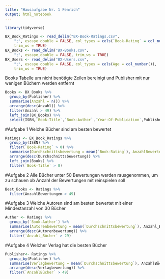 ```yaml
---
title: "Hausaufgabe Nr. 1 Fenrich"
output: html_notebook
---
```


```r
library(tidyverse)
```

```r
BX_Book_Ratings <- read_delim("BX-Book-Ratings.csv", 
    ";", escape_double = FALSE, col_types = cols(`Book-Rating` = col_number()), 
    trim_ws = TRUE)
BX_Books <- read_delim("BX-Books.csv", 
    ";", escape_double = FALSE, trim_ws = TRUE)
BX_Users <- read_delim("BX-Users.csv", 
    ";", escape_double = FALSE, col_types = cols(Age = col_number()), 
    trim_ws = TRUE)
```


Books Tabelle um nicht benötigte Zeilen bereinigt und Publisher mit nur wenigen Büchern werden entfernt

```r
Books <- BX_Books %>%
  group_by(Publisher) %>%
  summarise(Anzahl = n()) %>%
  arrange(desc(Anzahl)) %>%
  filter(Anzahl > 49) %>% 
  left_join(BX_Books) %>%
  select(ISBN,`Book-Title`,`Book-Author`,`Year-Of-Publication`,Publisher, Anzahl)
```

#Aufgabe 1
Welche Bücher sind am besten bewertet 

```r
Ratings <- BX_Book_Ratings %>%
  group_by(ISBN) %>%
  filter(`Book-Rating` > 0) %>%
  summarise(Durchschnittsbewertung = mean(`Book-Rating`), AnzahlBewertungen = n()) %>%
  arrange(desc(Durchschnittsbewertung)) %>%
  left_join(Books) %>%
  filter(`Book-Title` > 0)
```

#Aufgabe 2
Alle Bücher unter 50 Bewertungen werden rausgenommen, um zu schauen ob Anzahl der Bewertungen mit reinspielen soll

```r
Best_Books <- Ratings %>%
  filter(AnzahlBewertungen > 49)
```

#Aufgabe 3
Welche Autoren sind am besten bewertet mit einer Mindestanzahl von 30 Bücher

```r
Author <- Ratings %>%
  group_by(`Book-Author`) %>%
  summarise(Autorenbewertung = mean(`Durchschnittsbewertung`), Anzahl_Bücher = n()) %>%
  arrange(desc(Autorenbewertung)) %>%
  filter(`Anzahl_Bücher` > 29)
```

#Aufgabe 4
Welcher Verlag hat die besten Bücher

```r
Publisher<- Ratings %>%
  group_by(Publisher) %>%
  summarise(Verlagbewertung = mean(`Durchschnittsbewertung`), AnzahlBücher = n()) %>%
  arrange(desc(Verlagbewertung)) %>%
  filter(`AnzahlBücher` > 49)
```



